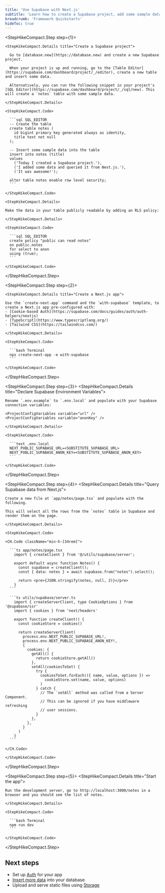 ```yaml
---
title: 'Use Supabase with Next.js'
subtitle: 'Learn how to create a Supabase project, add some sample data, and query from a Next.js app.'
breadcrumb: 'Framework Quickstarts'
hideToc: true
---
```


<StepHikeCompact>

  <StepHikeCompact.Step step={1}>
    
    <StepHikeCompact.Details title="Create a Supabase project">

      Go to [database.new](https://database.new) and create a new Supabase project.

      When your project is up and running, go to the [Table Editor](https://supabase.com/dashboard/project/_/editor), create a new table and insert some data.

      Alternatively, you can run the following snippet in your project's [SQL Editor](https://supabase.com/dashboard/project/_/sql/new). This will create a `notes` table with some sample data.

    </StepHikeCompact.Details>

    <StepHikeCompact.Code>

      ```sql SQL_EDITOR
      -- Create the table
      create table notes (
        id bigint primary key generated always as identity,
        title text not null
      );

      -- Insert some sample data into the table
      insert into notes (title)
      values
        ('Today I created a Supabase project.'),
        ('I added some data and queried it from Next.js.'),
        ('It was awesome!');

      alter table notes enable row level security;
      ```

    </StepHikeCompact.Code>

    <StepHikeCompact.Details>

    Make the data in your table publicly readable by adding an RLS policy:

    </StepHikeCompact.Details>

    <StepHikeCompact.Code>

      ```sql SQL_EDITOR
      create policy "public can read notes"
      on public.notes
      for select to anon
      using (true);
      ```

    </StepHikeCompact.Code>

  </StepHikeCompact.Step>

  <StepHikeCompact.Step step={2}>

    <StepHikeCompact.Details title="Create a Next.js app">

    Use the `create-next-app` command and the `with-supabase` template, to create a Next.js app pre-configured with:
    - [Cookie-based Auth](https://supabase.com/docs/guides/auth/auth-helpers/nextjs)
    - [TypeScript](https://www.typescriptlang.org/)
    - [Tailwind CSS](https://tailwindcss.com/)

    </StepHikeCompact.Details>

    <StepHikeCompact.Code>

      ```bash Terminal
      npx create-next-app -e with-supabase
      ```

    </StepHikeCompact.Code>

  </StepHikeCompact.Step>

  <StepHikeCompact.Step step={3}>
    <StepHikeCompact.Details title="Declare Supabase Environment Variables">

    Rename `.env.example` to `.env.local` and populate with your Supabase connection variables:

    <ProjectConfigVariables variable="url" />
    <ProjectConfigVariables variable="anonKey" />

    </StepHikeCompact.Details>

    <StepHikeCompact.Code>

      ```text .env.local
      NEXT_PUBLIC_SUPABASE_URL=<SUBSTITUTE_SUPABASE_URL>
      NEXT_PUBLIC_SUPABASE_ANON_KEY=<SUBSTITUTE_SUPABASE_ANON_KEY>
      ```

    </StepHikeCompact.Code>

  </StepHikeCompact.Step>

  <StepHikeCompact.Step step={4}>
    <StepHikeCompact.Details title="Query Supabase data from Next.js">

    Create a new file at `app/notes/page.tsx` and populate with the following.

    This will select all the rows from the `notes` table in Supabase and render them on the page.

    </StepHikeCompact.Details>

    <StepHikeCompact.Code>

    <CH.Code className="min-h-[34rem]">

      ```ts app/notes/page.tsx
        import { createClient } from '@/utils/supabase/server';

        export default async function Notes() {
          const supabase = createClient();
          const { data: notes } = await supabase.from("notes").select();

          return <pre>{JSON.stringify(notes, null, 2)}</pre>
        }
      ```

      ```ts utils/supabase/server.ts
        import { createServerClient, type CookieOptions } from '@supabase/ssr'
        import { cookies } from 'next/headers'

        export function createClient() {
          const cookieStore = cookies()

          return createServerClient(
            process.env.NEXT_PUBLIC_SUPABASE_URL!,
            process.env.NEXT_PUBLIC_SUPABASE_ANON_KEY!,
            {
              cookies: {
                getAll() {
                  return cookieStore.getAll()
                },
                setAll(cookiesToSet) {
                  try {
                    cookiesToSet.forEach(({ name, value, options }) =>
                      cookieStore.set(name, value, options)
                    )
                  } catch {
                    // The `setAll` method was called from a Server Component.
                    // This can be ignored if you have middleware refreshing
                    // user sessions.
                  }
                },
              },
            }
          )
        }
      ```

    </CH.Code>

    </StepHikeCompact.Code>

  </StepHikeCompact.Step>

  <StepHikeCompact.Step step={5}>
    <StepHikeCompact.Details title="Start the app">

    Run the development server, go to http://localhost:3000/notes in a browser and you should see the list of notes.

    </StepHikeCompact.Details>

    <StepHikeCompact.Code>

      ```bash Terminal
      npm run dev
      ```

    </StepHikeCompact.Code>

  </StepHikeCompact.Step>

</StepHikeCompact>

## Next steps

- Set up [Auth](/docs/guides/auth) for your app
- [Insert more data](/docs/guides/database/import-data) into your database
- Upload and serve static files using [Storage](/docs/guides/storage)

